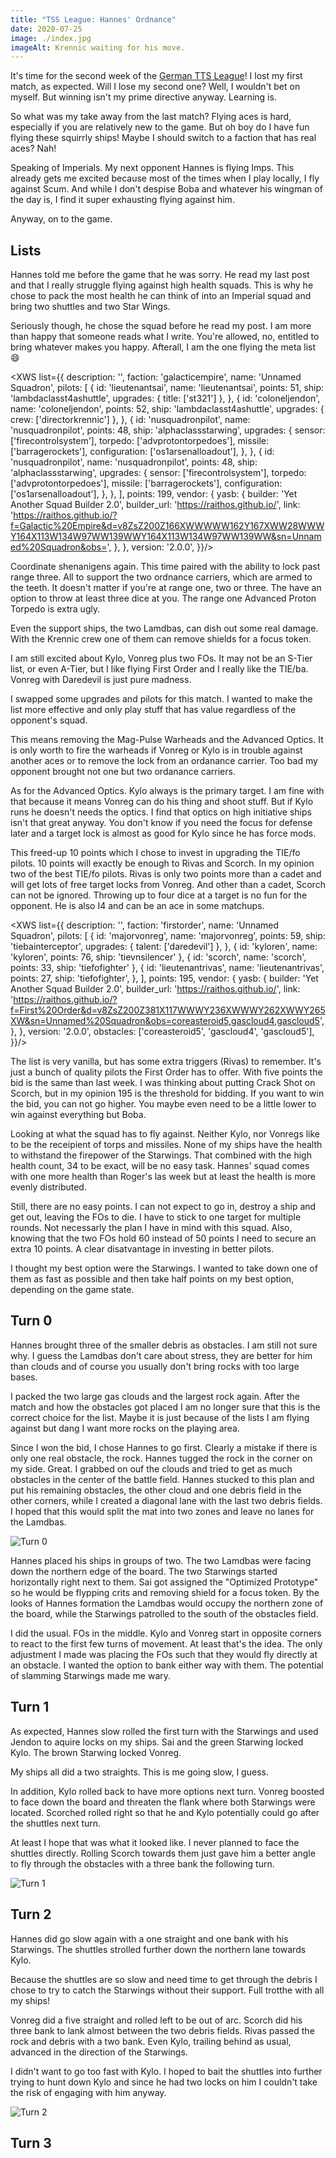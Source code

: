 ```yaml
---
title: "TSS League: Hannes' Ordnance"
date: 2020-07-25
image: ./index.jpg
imageAlt: Krennic waiting for his move.
---
```


It's time for the second week of the [German TTS League](https://www.tabletop.to/xwing-tabletop-simulator-liga-deutschland)! I lost my first match, as expected. Will I lose my second one? Well, I wouldn't bet on myself. But winning isn't my prime directive anyway. Learning is.

So what was my take away from the last match? Flying aces is hard, especially if you are relatively new to the game. But oh boy do I have fun flying these squirrly ships! Maybe I should switch to a faction that has real aces? Nah!

Speaking of Imperials. My next opponent Hannes is flying Imps. This already gets me excited because most of the times when I play locally, I fly against Scum. And while I don't despise Boba and whatever his wingman of the day is, I find it super exhausting flying against him.

Anyway, on to the game.

## Lists

Hannes told me before the game that he was sorry. He read my last post and that I really struggle flying against high health squads. This is why he chose to pack the most health he can think of into an Imperial squad and bring two shuttles and two Star Wings.

Seriously though, he chose the squad before he read my post. I am more than happy that someone reads what I write. You're allowed, no, entitled to bring whatever makes you happy. Afterall, I am the one flying the meta list 😄

<XWS list={{
  description: '',
  faction: 'galacticempire',
  name: 'Unnamed Squadron',
  pilots: [
    {
      id: 'lieutenantsai',
      name: 'lieutenantsai',
      points: 51,
      ship: 'lambdaclasst4ashuttle',
      upgrades: { title: ['st321'] },
    },
    {
      id: 'coloneljendon',
      name: 'coloneljendon',
      points: 52,
      ship: 'lambdaclasst4ashuttle',
      upgrades: { crew: ['directorkrennic'] },
    },
    {
      id: 'nusquadronpilot',
      name: 'nusquadronpilot',
      points: 48,
      ship: 'alphaclassstarwing',
      upgrades: {
        sensor: ['firecontrolsystem'],
        torpedo: ['advprotontorpedoes'],
        missile: ['barragerockets'],
        configuration: ['os1arsenalloadout'],
      },
    },
    {
      id: 'nusquadronpilot',
      name: 'nusquadronpilot',
      points: 48,
      ship: 'alphaclassstarwing',
      upgrades: {
        sensor: ['firecontrolsystem'],
        torpedo: ['advprotontorpedoes'],
        missile: ['barragerockets'],
        configuration: ['os1arsenalloadout'],
      },
    },
  ],
  points: 199,
  vendor: {
    yasb: {
      builder: 'Yet Another Squad Builder 2.0',
      builder_url: 'https://raithos.github.io/',
      link:
        'https://raithos.github.io/?f=Galactic%20Empire&d=v8ZsZ200Z166XWWWWW162Y167XWW28WWWY164X113W134W97WW139WWY164X113W134W97WW139WW&sn=Unnamed%20Squadron&obs=',
    },
  },
  version: '2.0.0',
}}/>

Coordinate shenanigens again. This time paired with the ability to lock past range three. All to support the two ordnance carriers, which are armed to the teeth. It doesn't matter if you're at range one, two or three. The have an option to throw at least three dice at you. The range one Advanced Proton Torpedo is extra ugly.

Even the support ships, the two Lamdbas, can dish out some real damage. With the Krennic crew one of them can remove shields for a focus token.

I am still excited about Kylo, Vonreg plus two FOs. It may not be an S-Tier list, or even A-Tier, but I like flying First Order and I really like the TIE/ba. Vonreg with Daredevil is just pure madness.

I swapped some upgrades and pilots for this match. I wanted to make the list more effective and only play stuff that has value regardless of the opponent's squad.

This means removing the Mag-Pulse Warheads and the Advanced Optics. It is only worth to fire the warheads if Vonreg or Kylo is in trouble against another aces or to remove the lock from an ordanance carrier. Too bad my opponent brought not one but two ordanance carriers.

As for the Advanced Optics. Kylo always is the primary target. I am fine with that because it means Vonreg can do his thing and shoot stuff. But if Kylo runs he doesn't needs the optics. I find that optics on high initiative ships isn't that great anyway. You don't know if you need the focus for defense later and a target lock is almost as good for Kylo since he has force mods.

This freed-up 10 points which I chose to invest in upgrading the TIE/fo pilots. 10 points will exactly be enough to Rivas and Scorch. In my opinion two of the best TIE/fo pilots. Rivas is only two points more than a cadet and will get lots of free target locks from Vonreg. And other than a cadet, Scorch can not be ignored. Throwing up to four dice at a target is no fun for the opponent. He is also I4 and can be an ace in some matchups.

<XWS list={{
  description: '',
  faction: 'firstorder',
  name: 'Unnamed Squadron',
  pilots: [
    {
      id: 'majorvonreg',
      name: 'majorvonreg',
      points: 59,
      ship: 'tiebainterceptor',
      upgrades: { talent: ['daredevil'] },
    },
    { id: 'kyloren', name: 'kyloren', points: 76, ship: 'tievnsilencer' },
    { id: 'scorch', name: 'scorch', points: 33, ship: 'tiefofighter' },
    {
      id: 'lieutenantrivas',
      name: 'lieutenantrivas',
      points: 27,
      ship: 'tiefofighter',
    },
  ],
  points: 195,
  vendor: {
    yasb: {
      builder: 'Yet Another Squad Builder 2.0',
      builder_url: 'https://raithos.github.io/',
      link:
        'https://raithos.github.io/?f=First%20Order&d=v8ZsZ200Z381X117WWWY236XWWWY262XWWY265XW&sn=Unnamed%20Squadron&obs=coreasteroid5,gascloud4,gascloud5',
    },
  },
  version: '2.0.0',
  obstacles: ['coreasteroid5', 'gascloud4', 'gascloud5'],
}}/>

The list is very vanilla, but has some extra triggers (Rivas) to remember. It's just a bunch of quality pilots the First Order has to offer. With five points the bid is the same than last week. I was thinking about putting Crack Shot on Scorch, but in my opinion 195 is the threshold for bidding. If you want to win the bid, you can not go higher. You maybe even need to be a little lower to win against everything but Boba.

Looking at what the squad has to fly against. Neither Kylo, nor Vonregs like to be the receipient of torps and missiles. None of my ships have the health to withstand the firepower of the Starwings. That combined with the high health count, 34 to be exact, will be no easy task. Hannes' squad comes with one more health than Roger's las week but at least the health is more evenly distributed.

Still, there are no easy points. I can not expect to go in, destroy a ship and get out, leaving the FOs to die. I have to stick to one target for multiple rounds. Not necessarly the plan I have in mind with this squad. Also, knowing that the two FOs hold 60 instead of 50 points I need to secure an extra 10 points. A clear disatvantage in investing in better pilots.

I thought my best option were the Starwings. I wanted to take down one of them as fast as possible and then take half points on my best option, depending on the game state.

## Turn 0

Hannes brought three of the smaller debris as obstacles. I am still not sure why. I guess the Lamdbas don't care about stress, they are better for him than clouds and of course you usually don't bring rocks with too large bases.

I packed the two large gas clouds and the largest rock again. After the match and how the obstacles got placed I am no longer sure that this is the correct choice for the list. Maybe it is just because of the lists I am flying against but dang I want more rocks on the playing area.

Since I won the bid, I chose Hannes to go first. Clearly a mistake if there is only one real obstacle, the rock. Hannes tugged the rock in the corner on my side. Great. I grabbed on ouf the clouds and tried to get as much obstacles in the center of the battle field. Hannes stucked to this plan and put his remaining obstacles, the other cloud and one debris field in the other corners, while I created a diagonal lane with the last two debris fields. I hoped that this would split the mat into two zones and leave no lanes for the Lamdbas.

![Turn 0](./0.jpg)

Hannes placed his ships in groups of two. The two Lamdbas were facing down the northern edge of the board. The two Starwings started horizontally right next to them. Sai got assigned the "Optimized Prototype" so he would be flypping crits and removing shield for a focus token. By the looks of Hannes formation the Lamdbas would occupy the northern zone of the board, while the Starwings patrolled to the south of the obstacles field.

I did the usual. FOs in the middle. Kylo and Vonreg start in opposite corners to react to the first few turns of movement. At least that's the idea. The only adjustment I made was placing the FOs such that they would fly directly at an obstacle. I wanted the option to bank either way with them. The potential of slamming Starwings made me wary.

## Turn 1

As expected, Hannes slow rolled the first turn with the Starwings and used Jendon to aquire locks on my ships. Sai and the green Starwing locked Kylo. The brown Starwing locked Vonreg.

My ships all did a two straights. This is me going slow, I guess.

In addition, Kylo rolled back to have more options next turn. Vonreg boosted to face down the board and threaten the flank where both Starwings were located. Scorched rolled right so that he and Kylo potentially could go after the shuttles next turn.

At least I hope that was what it looked like. I never planned to face the shuttles directly. Rolling Scorch towards them just gave him a better angle to fly through the obstacles with a three bank the following turn.

![Turn 1](./1.jpg)

## Turn 2

Hannes did go slow again with a one straight and one bank with his Starwings. The shuttles strolled further down the northern lane towards Kylo.

Because the shuttles are so slow and need time to get through the debris I chose to try to catch the Starwings without their support. Full trotthe with all my ships!

Vonreg did a five straight and rolled left to be out of arc. Scorch did his three bank to lank almost between the two debris fields. Rivas passed the rock and debris with a two bank. Even Kylo, trailing behind as usual, advanced in the direction of the Starwings.

I didn't want to go too fast with Kylo. I hoped to bait the shuttles into further trying to hunt down Kylo and since he had two locks on him I couldn't take the risk of engaging with him anyway.

![Turn 2](./2.jpg)

## Turn 3

